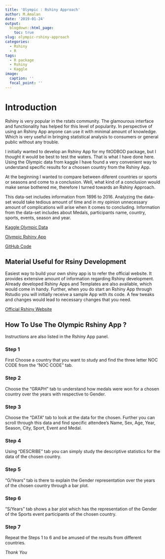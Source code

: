 ```yaml
---
title: 'Olympic : Rshiny Approach'
author: M.Amalan
date: '2019-01-24'
output: 
  blogdown::html_page:
    toc: true
slug: olympic-rshiny-approach
categories:
  - Rshiny
  - R
tags:
  - R package
  - Rshiny
  - Kaggle
image:
  caption: ''
  focal_point: ''
---
```


# Introduction 

Rshiny is very popular in the rstats community. The glamourous interface and functionality
has helped for this level of popularity. In perspective of using an Rshiny App anyone can
use it with minimal amount of knowledge. Which is very useful in bringing statistical
analysis to consumers or general public without any trouble. 

I initially wanted to develop an Rshiny App for my fitODBOD package, but I thought it would be best
to test the waters. That is what I have done here. Using the Olympic data 
from kaggle I have found a very convenient way to understand specific results
for a choosen country from the Rshiny App.

At the beginning I wanted to compare between diferent countries or sports or seasons
and come to a conclusion. Well, what kind of a conclusion would make sense bothered me,
therefore I turned towards an Rshiny Approach. 

This data-set includes information from 1896 to 2016. Analyzing the data-set would take 
tedious amount of time and in my opinion unnecessary amount of complications will arise 
when it comes to concluding. Information from the data-set includes about Medals, 
participants name, country, sports, events, season and year. 

[Kaggle Olympic Data](https://www.kaggle.com/heesoo37/120-years-of-olympic-history-athletes-and-results/home)

[Olympic Rshiny App](https://amalan-con-stat.shinyapps.io/olympic/)

[GitHub Code](https://github.com/Amalan-ConStat/Olympic-Data-Rshiny-)

## Material Useful for Rsiny Development

Easiest way to build your own shiny app is to refer the official website. It provides 
extensive amount of information regarding Rshiny development. Already developed Rshiny 
Apps and Templates are also available, which would come in handy. Further, when you do
start an Rshiny App through Rstudio you will initially receive a sample App with its code.
A few tweaks and changes would lead to necessary changes that you need.

[Official Rshiny Website](https://shiny.rstudio.com/)

## How To Use The Olympic Rshiny App ?

Instructions are also listed in the Rshiny App panel.

### Step 1 

First Choose a country that you want to study and find the three letter NOC CODE
from the "NOC CODE" tab. 

### Step 2 

Choose the "GRAPH" tab to understand how medals were won for a chosen country 
over the years with respective to Gender.

### Step 3

Choose the "DATA" tab to look at the data for the chosen. Further you can scroll
through this data and find specific attendee's Name, Sex, Age, Year, Season, City, 
Sport, Event and Medal.

### Step 4

Using "DESCRIBE" tab you can simply study the descriptive statistics for the data 
of the chosen country.

### Step 5 

"G/Years" tab is there to explain the Gender representation over the years of the chosen
country through a bar plot.

### Step 6

"S/Years" tab shows a bar plot which has the representation of the Gender of the Sports event 
participants of the chosen country.

### Step 7

Repeat the Steps 1 to 6 and be amused of the results from different countries. 

*Thank You* 